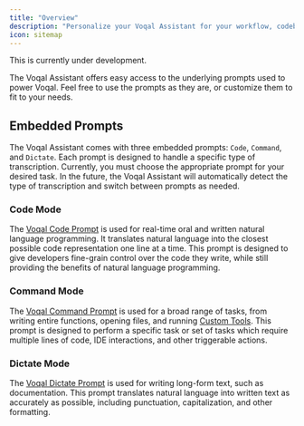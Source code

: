 ```yaml
---
title: "Overview"
description: "Personalize your Voqal Assistant for your workflow, codebase, and team."
icon: sitemap
---
```


<Warning>This is currently under development.</Warning>

The Voqal Assistant offers easy access to the underlying prompts used to power Voqal.
Feel free to use the prompts as they are, or customize them to fit to your needs.

## Embedded Prompts

The Voqal Assistant comes with three embedded prompts: `Code`, `Command`, and `Dictate`.
Each prompt is designed to handle a specific type of transcription. Currently, you must choose the appropriate prompt
for your desired task. In the future, the Voqal Assistant will automatically detect the type of transcription and switch
between prompts as needed.

### Code Mode

The [Voqal Code Prompt](/prompting/code/voqal) is used for real-time oral and written natural language programming.
It translates natural language into the closest possible code representation one line at a time.
This prompt is designed to give developers fine-grain control over the code they write, while still providing the
benefits of natural language programming.

### Command Mode

The [Voqal Command Prompt](/prompting/command/voqal) is used for a broad range of tasks, from writing entire functions,
opening files, and running [Custom Tools](/tools/general/custom_tool).
This prompt is designed to perform a specific task or set of tasks which require multiple lines of code,
IDE interactions, and other triggerable actions.

### Dictate Mode

The [Voqal Dictate Prompt](/prompting/dictate/voqal) is used for writing long-form text, such as documentation.
This prompt translates natural language into written text as accurately as possible, including punctuation,
capitalization, and other formatting.
